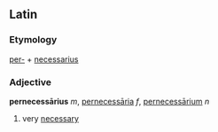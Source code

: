 ==Latin==
===Etymology===
[[per-]] + [[necessarius]]
===Adjective===
'''pernecessārius''' ''m'', [[pernecessaria|pernecessāria]] ''f'', [[pernecessarium|pernecessārium]] ''n''

#very [[necessary]]